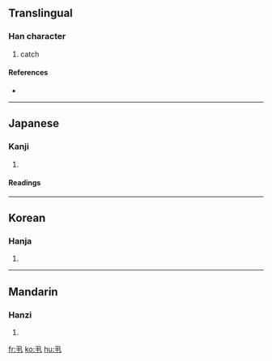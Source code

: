 ==Translingual==

===Han character===
{{Han char|rn=2|rad=丨|as=03|sn=4|four=1751<sub>0</sub>|canj=弓手 (NQ)}}

# catch

====References====
* {{Han ref|kx=0079.060|dkj=00074|hdz=10051.070|uh=4E2E|ud=20014|bh=C950|bd=51536}}

----

==Japanese==

===Kanji===
{{ja-kanji|grade=|rs=丨03}}

# {{defn|Japanese}}

====Readings====
{{ja-readings|on=[[けき]] (keki), [[きゃく]] (kyaku)|kun=[[もつ]] (motsu), [[とる]] (toru)}}

----

==Korean==

===Hanja===
{{ko-hanja|hangeul=극|rv=geuk|mr=kŭk}}

# {{defn|Korean}}

----

==Mandarin==

===Hanzi===
{{cmn-hanzi|pin=[[guàn]] ([[guan4]]), [[jǐ]] ([[ji3]])|wg=kuan<sup>4</sup>, chi<sup>3</sup>}}

# {{defn|Mandarin}}

[[fr:丮]]
[[ko:丮]]
[[hu:丮]]